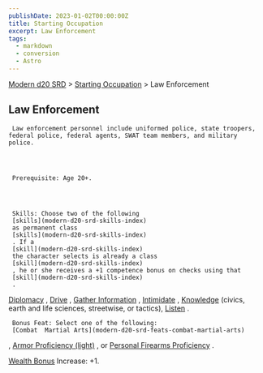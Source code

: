 ```yaml
---
publishDate: 2023-01-02T00:00:00Z
title: Starting Occupation
excerpt: Law Enforcement
tags:
  - markdown
  - conversion
  - Astro
---
```


[Modern d20 SRD](/#modernD20) > [Starting Occupation](modern-d20-srd-starting-occupation-index) > Law Enforcement

## Law Enforcement




     Law enforcement personnel include uniformed police, state troopers, federal police, federal agents, SWAT team members, and military police.




     Prerequisite: Age 20+.




     Skills: Choose two of the following
     [skills](modern-d20-srd-skills-index)
     as permanent class
     [skills](modern-d20-srd-skills-index)
     . If a
     [skill](modern-d20-srd-skills-index)
     the character selects is already a class
     [skill](modern-d20-srd-skills-index)
     , he or she receives a +1 competence bonus on checks using that
     [skill](modern-d20-srd-skills-index)
     .

[Diplomacy](modern-d20-srd-skills-diplomacy)
,
[Drive](modern-d20-srd-skills-drive)
,
[Gather Information](modern-d20-srd-skills-gather-information)
,
[Intimidate](modern-d20-srd-skills-intimidate)
,
[Knowledge](modern-d20-srd-skills-knowledge)
(civics, earth
and life sciences, streetwise, or tactics),
[Listen](modern-d20-srd-skills-listen)
.

     Bonus Feat: Select one of the following:
     [Combat  Martial Arts](modern-d20-srd-feats-combat-martial-arts)
,
[Armor Proficiency (light)](modern-d20-srd-feats-armor-proficiency-light)
, or
[Personal Firearms Proficiency](modern-d20-srd-feats-personal-firearms-proficiency)
.

[Wealth Bonus](modern-d20-srd-wealth-wealth-bonus)
Increase: +1.
